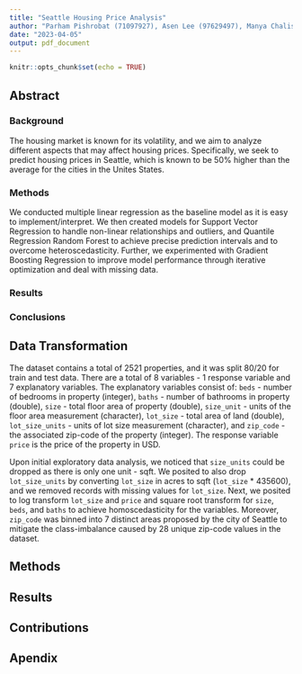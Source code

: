 ```yaml
---
title: "Seattle Housing Price Analysis"
author: "Parham Pishrobat (71097927), Asen Lee (97629497), Manya Chalis"
date: "2023-04-05"
output: pdf_document
---
```


```r
knitr::opts_chunk$set(echo = TRUE)
```

## Abstract

### Background
The housing market is known for its volatility, and we aim to analyze different aspects that may affect housing prices. Specifically, we seek to predict housing prices in Seattle, which is known to be 50% higher than the average for the cities in the Unites States.

### Methods
We conducted multiple linear regression as the baseline model as it is easy to implement/interpret. We then created models for Support Vector Regression to handle non-linear relationships and outliers, and Quantile Regression Random Forest to achieve precise prediction intervals and to overcome heteroscedasticity. Further, we experimented with Gradient Boosting Regression to improve model performance through iterative optimization and deal with missing data.

### Results


### Conclusions




## Data Transformation

The dataset contains a total of 2521 properties, and it was split 80/20 for train and test data. There are a total of 8 variables - 1 response variable and 7 explanatory variables. The explanatory variables consist of: `beds` - number of bedrooms in property (integer), `baths` - number of bathrooms in property (double), `size` - total floor area of property (double), `size_unit` - units of the floor area measurement (character), `lot_size` - total area of land (double), `lot_size_units` - units of lot size measurement (character), and `zip_code` - the associated zip-code of the property (integer). The response variable `price` is the price of the property in USD.

Upon initial exploratory data analysis, we noticed that `size_units` could be dropped as there is only one unit - sqft. We posited to also drop `lot_size_units` by converting `lot_size` in acres to sqft (`lot_size` * 435600), and we removed records with missing values for `lot_size`. Next, we posited to log transform `lot_size` and `price` and square root transform for `size`, `beds`, and `baths` to achieve homoscedasticity for the variables. Moreover, `zip_code` was binned into 7 distinct areas proposed by the city of Seattle to mitigate the class-imbalance caused by 28 unique zip-code values in the dataset.




## Methods




## Results




## Contributions




## Apendix

